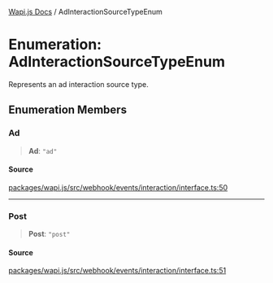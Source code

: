 [Wapi.js Docs](../README.mdx) / AdInteractionSourceTypeEnum

# Enumeration: AdInteractionSourceTypeEnum

Represents an ad interaction source type.

## Enumeration Members

### Ad

> **Ad**: `"ad"`

#### Source

[packages/wapi.js/src/webhook/events/interaction/interface.ts:50](https://github.com/sarthakjdev/wapi.js/blob/1b066ed4efaf997a4bb012da51514dfcb4165da6/packages/wapi.js/src/webhook/events/interaction/interface.ts#L50)

***

### Post

> **Post**: `"post"`

#### Source

[packages/wapi.js/src/webhook/events/interaction/interface.ts:51](https://github.com/sarthakjdev/wapi.js/blob/1b066ed4efaf997a4bb012da51514dfcb4165da6/packages/wapi.js/src/webhook/events/interaction/interface.ts#L51)
